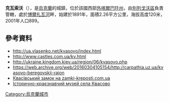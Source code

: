 {{coord|48|11|11|N|22|46|13|E|scale:30000|display=title}}

'''克瓦索沃'''（{{lang-uk|Квасово}}），是[[烏克蘭|烏克蘭]]的城鎮，位於該國西部[[外喀爾巴阡州|外喀爾巴阡州]]，由[[別列戈沃區|別列戈沃區]]負責管轄，處於[[博爾扎瓦河|博爾扎瓦河]]畔，始建於1891年，面積2.26平方公里，海拔高度120米，2001年人口899。

==參考資料==
* http://ua.vlasenko.net/kvasovo/index.html {{Wayback|url=http://ua.vlasenko.net/kvasovo/index.html |date=20180821035013 }}
* http://www.castles.com.ua/kv.html {{Wayback|url=http://www.castles.com.ua/kv.html |date=20201031132131 }}
* http://ukraine.kingdom.kiev.ua/region/06/kvasovo.php {{Wayback|url=http://ukraine.kingdom.kiev.ua/region/06/kvasovo.php |date=20200227185252 }}
* https://web.archive.org/web/20160304105154/http://carpathia.uz.ua/kvasovo-beregovskij-rajon
* [http://zamki-kreposti.com.ua/zakarpatskaya-oblast/kvasovskij-zamok-kvasovo/ Квасівський замок на zamki-kreposti.com.ua] {{Wayback|url=http://zamki-kreposti.com.ua/zakarpatskaya-oblast/kvasovskij-zamok-kvasovo/ |date=20200805110506 }} {{ref-ru}}
* [https://web.archive.org/web/20130416063447/http://tourinform.org.ua/worth-seeing/muzeum/istorychno-krajeznavchyj-muzej-sela-kvasovo-2/ Історично-краєзнавчий музей села Квасово]

{{Ukraine-geo-stub}}
[[Category:烏克蘭城市|Category:烏克蘭城市]]